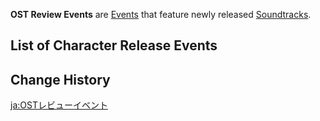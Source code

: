 {{Terminology Infobox
|image = 
|type  = Event Types
}}
'''OST Review Events''' are [[Event]]s that feature newly released [[Soundtrack]]s.

==List of Character Release Events==
{{Events by Category Table
|OST Review Events
}}

==Change History==
{{Change History|2.7}}

[[ja:OSTレビューイベント]]